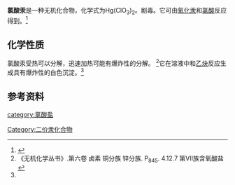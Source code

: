 {{chembox
| verifiedrevid = 
|   Name = 氯酸汞
| ImageFileL1 = Hg2+.svg
| ImageSizeL1 = 56px
| ImageFileR1 = Chlorat-Ion.svg
| ImageFile= Chlorat-Ion.svg
| ImageSize = 141px 
| ImageSizeR1 = 141px
|   OtherNames = 氯酸汞(II)
| Section1 = {{Chembox Identifiers
|   ChemSpiderID_Ref = {{chemspidercite|correct|chemspider}}
| ChemSpiderID = 
| PubChem =
| InChI =
| InChIKey =
| SMILES = O=Cl(=O)[O-].[Hg+2].[O-]Cl(=O)=O
| StdInChI_Ref = {{stdinchicite|correct|chemspider}}
| StdInChI =
| StdInChIKey_Ref = {{stdinchicite|correct|chemspider}}
| StdInChIKey = 
| CASNo = 13465-30-0
| CASNo_Ref = {{cascite|correct|CAS}}
  }}
| Section2 = {{Chembox Properties
|   Formula = Hg(ClO<sub>3</sub>)<sub>2</sub>
|   MolarMass = 367.498（无水）<br />403.53（二水）
|   Appearance = 
|   Density =
|   MeltingPt = 
|   BoilingPt = 
|   Solvent = 
|   SolubleOther = 25g/100mL水(20℃)<ref name=wj />
  }}
| Section7 = {{Chembox Hazards
|  EUHazardSymbol =
|  RPhrases =
|  SPhrases =
|  FlashPt = 
|  EUClass =
|  EUIndex = 
|  MainHazards = 
|  NFPA-H = 
|  NFPA-F = 
|  NFPA-R = 
|  NFPA-O = 
|  RSPhrases = 
|  Autoignition = 
|  ExploLimits = 
|  PEL = 
  }}
| Section8 = {{Chembox Related
|   Function = 
|   OtherFunctn = 
|   OtherCpds = [[高氯酸汞|高氯酸汞]]<br />[[硝酸汞|硝酸汞]]
  }}
}}
'''氯酸汞'''是一种无机化合物，化学式为Hg(ClO<sub>3</sub>)<sub>2</sub>。剧毒。它可由[[氧化汞|氧化汞]]和[[氯酸|氯酸]]反应得到。<ref name=JA>{{cite journal|journal=Journal of the American Chemical Society|volume=28|issue=8|language=en|issn=0002-7863|date=1906-08|pages=1025–1031|doi=10.1021/ja01974a009|url=https://pubs.acs.org/doi/abs/10.1021/ja01974a009|title=REACTIONS OF ACETYLENE WITH ACIDIFIED SOLUTIONS OF MERCURY AND SILVER SALTS.|accessdate=2019-11-09|author=J. A. Nieuwland, J. A. Maguire}}</ref>
==化学性质==
氯酸汞受热可以分解，迅速加热可能有爆炸性的分解。 <ref name=wj>《无机化学丛书》.第六卷 卤素 铜分族 锌分族. P<sub>845</sub>. 4.12.7 第VII族含氧酸盐</ref>它在溶液中和[[乙炔|乙炔]]反应生成具有爆炸性的白色沉淀。<ref name=JA />
==参考资料==
{{reflist}}
{{氯酸盐}}
[[category:氯酸盐|category:氯酸盐]]
[[Category:二价汞化合物|Category:二价汞化合物]]